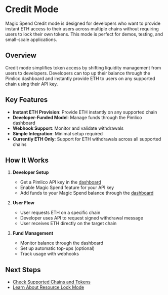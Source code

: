 # Credit Mode

Magic Spend Credit mode is designed for developers who want to provide instant ETH access to their users across multiple chains without requiring users to lock their own tokens. This mode is perfect for demos, testing, and small-scale applications.

## Overview

Credit mode simplifies token access by shifting liquidity management from users to developers. Developers can top up their balance through the Pimlico dashboard and instantly provide ETH to users on any supported chain using their API key.

## Key Features

- **Instant ETH Provision**: Provide ETH instantly on any supported chain
- **Developer-Funded Model**: Manage funds through the Pimlico dashboard
- **Webhook Support**: Monitor and validate withdrawals
- **Simple Integration**: Minimal setup required
- **Currently ETH Only**: Support for ETH withdrawals across all supported chains

## How It Works

1. **Developer Setup**
   - Get a Pimlico API key in the [dashboard](https://dashboard.pimlico.io/apikeys)
   - Enable Magic Spend feature for your API key
   - Add funds to your Magic Spend balance through the [dashboard](https://dashboard.pimlico.io/billing/payment-methods)

2. **User Flow**
   - User requests ETH on a specific chain
   - Developer uses API to request signed withdrawal message
   - User receives ETH directly on the target chain

3. **Fund Management**
   - Monitor balance through the dashboard
   - Set up automatic top-ups (optional)
   - Track usage with webhooks

## Next Steps

- [Check Supported Chains and Tokens](/infra/magic-spend/supported-chains-and-tokens)
- [Learn About Resource Lock Mode](/infra/magic-spend/modes/resource-lock) 